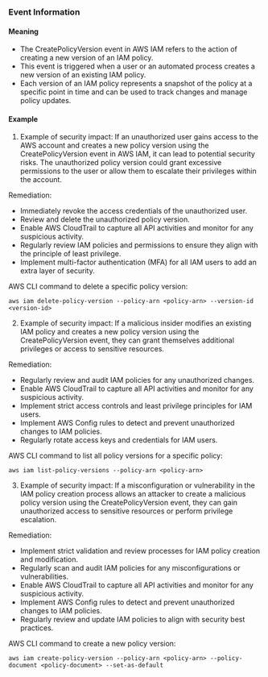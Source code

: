 
### Event Information

#### Meaning

- The CreatePolicyVersion event in AWS IAM refers to the action of creating a new version of an IAM policy.
- This event is triggered when a user or an automated process creates a new version of an existing IAM policy.
- Each version of an IAM policy represents a snapshot of the policy at a specific point in time and can be used to track changes and manage policy updates.

#### Example

1. Example of security impact: If an unauthorized user gains access to the AWS account and creates a new policy version using the CreatePolicyVersion event in AWS IAM, it can lead to potential security risks. The unauthorized policy version could grant excessive permissions to the user or allow them to escalate their privileges within the account.

Remediation:
- Immediately revoke the access credentials of the unauthorized user.
- Review and delete the unauthorized policy version.
- Enable AWS CloudTrail to capture all API activities and monitor for any suspicious activity.
- Regularly review IAM policies and permissions to ensure they align with the principle of least privilege.
- Implement multi-factor authentication (MFA) for all IAM users to add an extra layer of security.

AWS CLI command to delete a specific policy version:
```
aws iam delete-policy-version --policy-arn <policy-arn> --version-id <version-id>
```

2. Example of security impact: If a malicious insider modifies an existing IAM policy and creates a new policy version using the CreatePolicyVersion event, they can grant themselves additional privileges or access to sensitive resources.

Remediation:
- Regularly review and audit IAM policies for any unauthorized changes.
- Enable AWS CloudTrail to capture all API activities and monitor for any suspicious activity.
- Implement strict access controls and least privilege principles for IAM users.
- Implement AWS Config rules to detect and prevent unauthorized changes to IAM policies.
- Regularly rotate access keys and credentials for IAM users.

AWS CLI command to list all policy versions for a specific policy:
```
aws iam list-policy-versions --policy-arn <policy-arn>
```

3. Example of security impact: If a misconfiguration or vulnerability in the IAM policy creation process allows an attacker to create a malicious policy version using the CreatePolicyVersion event, they can gain unauthorized access to sensitive resources or perform privilege escalation.

Remediation:
- Implement strict validation and review processes for IAM policy creation and modification.
- Regularly scan and audit IAM policies for any misconfigurations or vulnerabilities.
- Enable AWS CloudTrail to capture all API activities and monitor for any suspicious activity.
- Implement AWS Config rules to detect and prevent unauthorized changes to IAM policies.
- Regularly review and update IAM policies to align with security best practices.

AWS CLI command to create a new policy version:
```
aws iam create-policy-version --policy-arn <policy-arn> --policy-document <policy-document> --set-as-default
```

